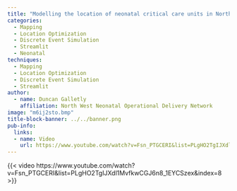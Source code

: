 ```yaml
---
title: "Modelling the location of neonatal critical care units in North West England"
categories:
  - Mapping
  - Location Optimization
  - Discrete Event Simulation
  - Streamlit
  - Neonatal
techniques:
  - Mapping
  - Location Optimization
  - Discrete Event Simulation
  - Streamlit
author:
  - name: Duncan Galletly
    affiliation: North West Neonatal Operational Delivery Network
image: "m6ij2sto.bmp"
title-block-banner: ../../banner.png
pub-info:
  links:
  - name: Video
    url: https://www.youtube.com/watch?v=Fsn_PTGCERI&list=PLgHO2TgIJXdl1MvfkwCGJ6n8_1EYCSzex&index=8
---
```



{{< video https://www.youtube.com/watch?v=Fsn_PTGCERI&list=PLgHO2TgIJXdl1MvfkwCGJ6n8_1EYCSzex&index=8 >}}
